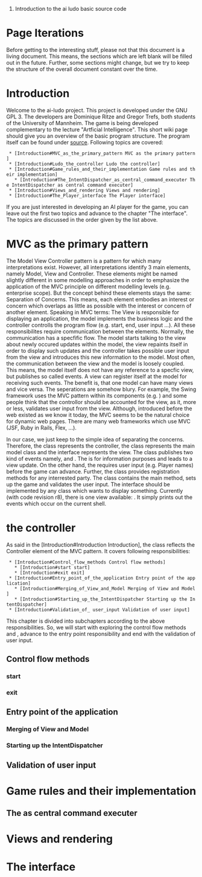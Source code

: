 # Introduction to the ai ludo basic source code

= Page Iterations =

Before getting to the interesting stuff, please not that this document is a living document. This means, the sections which are left blank will be filled out in the future. Further, some sections might change, but we try to keep the structure of the overall document constant over the time. 

= Introduction =

Welcome to the ai-ludo project. This project is developed under the GNU GPL 3. The developers are Dominique Ritze and Gregor Trefs, both students of the University of Mannheim. The game is being developed complementary to the lecture "Artficial Intelligence". This short wiki page should give you an overview of the basic program structure. The program itself can be found under [http://code.google.com/p/ai-ludo/source/checkout source]. Following topics are covered:

  * [Introduction#MVC_as_the_primary_pattern MVC as the primary pattern]
  * [Introduction#Ludo_the_controller Ludo the controller]
  * [Introduction#Game_rules_and_their_implementation Game rules and their implementation]
    * [Introduction#The_IntentDispatcher_as_central_command_executer The IntentDispatcher as central command executer]
  * [Introduction#Views_and_rendering Views and rendering]
  * [Introduction#The_Player_interface The Player interface]

If you are just interested in developing an AI player for the game, you can leave out the first two topics and advance to the chapter "The {{{Player}}} interface". The topics are discussed in the order given by the list above.


=MVC as the primary pattern=
The Model View Controller pattern is a pattern for which many interpretations exist. However, all interpretations identify 3 main elements, namely Model, View and Controller. These elements might be named slightly different in some modelling approaches in order to emphasize the application of the MVC principle on different modelling levels (e.g. enterprise scope). But the concept behind these elements stays the same: Separation of Concerns. This means, each element embodies an interest or concern which overlaps as little as possible with the interest or concern of another element. Speaking in MVC terms: The View is responsible for displaying an application, the model implements the business logic and the controller controlls the program flow (e.g. start, end, user input ...). All these responsibilites require communication between the elements. Normally, the communication has a specfific flow. The model starts talking to the view about newly occured updates within the model, the view repaints itself in order to display such updates and the controller takes possible user input from the view and introduces this new information to the model. Most often, the communication between the view and the model is loosely coupled. This means, the model itself does not have any reference to a specfic view, but publishes so called events. A view can register itself at the model for receiving such events. The benefit is, that one model can have many views and vice versa. The seperations are somehow blury. For example, the Swing framework uses the MVC pattern within its components (e.g. {{{JButton}}}) and some people think that the controllor should be accounted for the view, as it, more or less, validates user input from the view. Although, introduced before the web existed as we know it today, the MVC seems to be the natural choice for dynamic web pages. There are many web frameworks which use MVC (JSF, Ruby in Rails, Flex, ...). 

In our case, we just keep to the simple idea of separating the concerns. Therefore,  the {{{Ludo}}} class represents the controller, the {{{Game}}} class represents the main model class and the {{{View}}} interface represents the view. The {{{Game}}} class publishes two kind of events namely, {{{NotficationEvent}}} and {{{RequestForUserInputEvent}}}. The {{{NotficationEvent}}} is for information purposes and leads to a view update. On the other hand, the {{{RequestForUserInputEvent}}} requires user input (e.g. Player names) before the game can advance. Further, the {{{Game}}} class provides registration methods for any interrested party. The {{{Ludo}}} class contains the main method, sets up the game and validates the user input. The {{{View}}} interface should be implemented by any class which wants to display something. Currently (with code revision r8), there is one view available: {{{ShellView}}}. It simply prints out the events which occur on the current shell. 

={{{Ludo}}} the controller=
As said in the [Introduction#Introduction Introduction], the {{{Ludo}}} class reflects the Controller element of the MVC pattern. It covers following responsibilities:
  * [Introduction#Control_flow_methods Control flow methods]
    * [Introduction#start start]
    * [Introduction#exit exit]  
  * [Introduction#Entry_point_of_the_application Entry point of the application]
    * [Introduction#Merging_of_View_and_Model Merging of View and Model]
    * [Introduction#Starting_up_the_IntentDispatcher Starting up the IntentDispatcher]
  * [Introduction#Validation_of_ user_input Validation of user input]

This chapter is divided into subchapters according to the above responsibilities. So, we will start with exploring the control flow methods {{{start}}} and {{{exit}}}, advance to the entry point responsibility and end with the validation of user input.

==Control flow methods==
===start===
===exit===
==Entry point of the application==
===Merging of View and Model===
===Starting up the IntentDispatcher===
==Validation of user input==

=Game rules and their implementation=
==The {{{IntentDispatcher}}} as central command executer==
=Views and rendering=
=The {{{Player}}} interface=